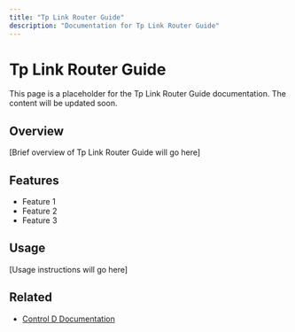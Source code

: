 ```yaml
---
title: "Tp Link Router Guide"
description: "Documentation for Tp Link Router Guide"
---
```


# Tp Link Router Guide

This page is a placeholder for the Tp Link Router Guide documentation. The content will be updated soon.

## Overview

[Brief overview of Tp Link Router Guide will go here]

## Features

- Feature 1
- Feature 2
- Feature 3

## Usage

[Usage instructions will go here]

## Related

- [Control D Documentation](https://docs.controld.com/)

